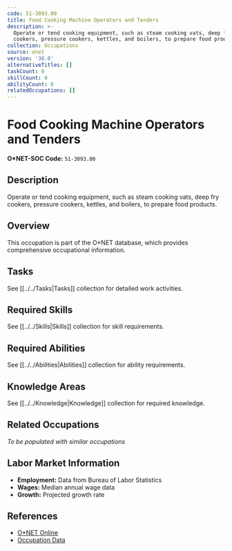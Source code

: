 ```yaml
---
code: 51-3093.00
title: Food Cooking Machine Operators and Tenders
description: >-
  Operate or tend cooking equipment, such as steam cooking vats, deep fry
  cookers, pressure cookers, kettles, and boilers, to prepare food products.
collection: Occupations
source: onet
version: '30.0'
alternativeTitles: []
taskCount: 0
skillCount: 0
abilityCount: 0
relatedOccupations: []
---
```

# Food Cooking Machine Operators and Tenders

**O*NET-SOC Code:** `51-3093.00`

## Description

Operate or tend cooking equipment, such as steam cooking vats, deep fry cookers, pressure cookers, kettles, and boilers, to prepare food products.

## Overview

This occupation is part of the O*NET database, which provides comprehensive occupational information.

## Tasks

See [[../../Tasks|Tasks]] collection for detailed work activities.

## Required Skills

See [[../../Skills|Skills]] collection for skill requirements.

## Required Abilities

See [[../../Abilities|Abilities]] collection for ability requirements.

## Knowledge Areas

See [[../../Knowledge|Knowledge]] collection for required knowledge.

## Related Occupations

*To be populated with similar occupations*

## Labor Market Information

- **Employment:** Data from Bureau of Labor Statistics
- **Wages:** Median annual wage data
- **Growth:** Projected growth rate

## References

- [O*NET Online](https://www.onetonline.org/link/summary/51-3093.00)
- [Occupation Data](https://www.onetcenter.org/)

